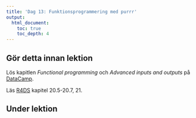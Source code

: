```yaml
---
title: 'Dag 13: Funktionsprogrammering med purrr'
output:
  html_document:
    toc: true
    toc_depth: 4    
---
```


## Gör detta innan lektion

Lös kapitlen *Functional programming* och *Advanced inputs and outputs* på [DataCamp](https://www.datacamp.com/groups/statistisk-databehandling-vt18).

Läs [R4DS](http://r4ds.had.co.nz/) kapitel 20.5-20.7, 21.

## Under lektion

